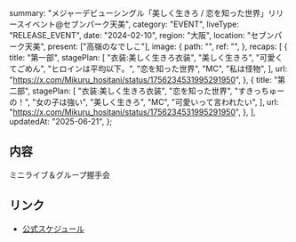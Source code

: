   summary:
    "メジャーデビューシングル「美しく生きろ / 恋を知った世界」リリースイベント@セブンパーク天美",
  category: "EVENT",
  liveType: "RELEASE_EVENT",
  date: "2024-02-10",
  region: "大阪",
  location: "セブンパーク天美",
  present: ["高嶺のなでしこ"],
  image: {
    path: "",
    ref: "",
  },
  recaps: [
    {
      title: "第一部",
      stagePlan: [
        "衣装:美しく生きろ衣装",
        "美しく生きろ",
        "可愛くてごめん",
        "ヒロインは平均以下。",
        "恋を知った世界",
        "MC",
        "私は怪物",
      ],
      url: "https://x.com/Mikuru_hositani/status/1756234531995291950",
    },
    {
      title: "第二部",
      stagePlan: [
        "衣装:美しく生きろ衣装",
        "恋を知った世界",
        "すきっちゅーの！",
        "女の子は強い",
        "美しく生きろ",
        "MC",
        "可愛いって言われたい",
      ],
      url: "https://x.com/Mikuru_hositani/status/1756234531995291950",
    },
  ],
  updatedAt: "2025-06-21",
};

## 内容

ミニライブ＆グループ握手会

## リンク

- [公式スケジュール](https://takanenonadeshiko.jp/?p=1770)
